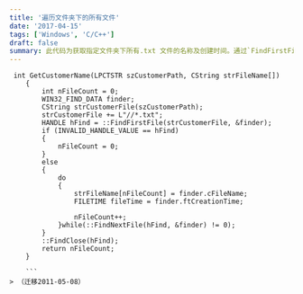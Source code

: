 ```yaml
---
title: '遍历文件夹下的所有文件'
date: '2017-04-15'
tags: ['Windows', 'C/C++']
draft: false
summary: 此代码为获取指定文件夹下所有.txt 文件的名称及创建时间。通过`FindFirstFile`和`FindNextFile`函数遍历文件夹，将文件名存储在数组中并返回文件数量，最后关闭查找句柄。 
---
```


```
 int GetCustomerName(LPCTSTR szCustomerPath, CString strFileName[])
	{
		int nFileCount = 0;
		WIN32_FIND_DATA finder;
		CString strCustomerFile(szCustomerPath);
		strCustomerFile += L"//*.txt";
		HANDLE hFind = ::FindFirstFile(strCustomerFile, &finder);
		if (INVALID_HANDLE_VALUE == hFind)
		{
			nFileCount = 0;
		}
		else
		{
			do
			{
				strFileName[nFileCount] = finder.cFileName;
				FILETIME fileTime = finder.ftCreationTime;
				
				nFileCount++;
			}while(::FindNextFile(hFind, &finder) != 0);
		}
		::FindClose(hFind);
		return nFileCount;
	}

    ```
> （迁移2011-05-08）